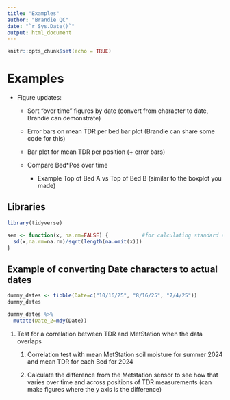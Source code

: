 ```yaml
---
title: "Examples"
author: "Brandie QC"
date: "`r Sys.Date()`"
output: html_document
---
```


```r
knitr::opts_chunk$set(echo = TRUE)
```

# Examples

-   Figure updates:

    -   Sort “over time” figures by date (convert from character to date, Brandie can demonstrate)

    -   Error bars on mean TDR per bed bar plot (Brandie can share some code for this)

    -   Bar plot for mean TDR per position (+ error bars)

    -   Compare Bed\*Pos over time

        -   Example Top of Bed A vs Top of Bed B (similar to the boxplot you made)

## Libraries
```r
library(tidyverse)

sem <- function(x, na.rm=FALSE) {           #for calculating standard error
  sd(x,na.rm=na.rm)/sqrt(length(na.omit(x)))
} 
```

## Example of converting Date characters to actual dates 
```r
dummy_dates <- tibble(Date=c("10/16/25", "8/16/25", "7/4/25"))
dummy_dates

dummy_dates %>% 
  mutate(Date_2=mdy(Date))
```


1.  Test for a correlation between TDR and MetStation when the data overlaps

    1.  Correlation test with mean MetStation soil moisture for summer 2024 and mean TDR for each Bed for 2024

    2.  Calculate the difference from the Metstation sensor to see how that varies over time and across positions of TDR measurements (can make figures where the y axis is the difference) 
